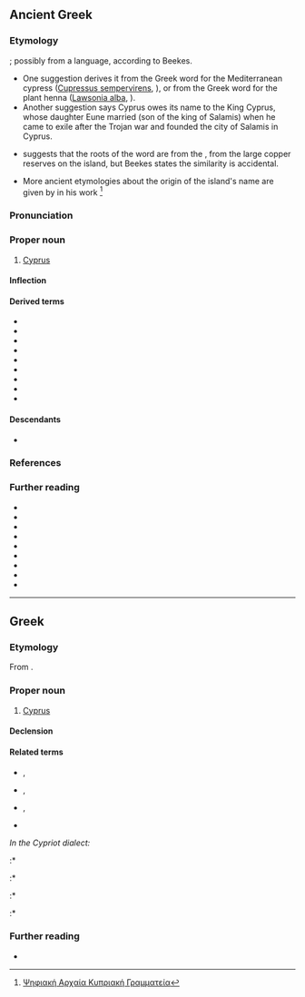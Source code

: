 {{also|κύπρος}}
==Ancient Greek==
{{wikipedia|Cyprus}}

===Etymology===
{{unk|grc}}; possibly from a {{bor|grc|pregrc}} language, according to Beekes.
* One suggestion derives it from the Greek word for the Mediterranean cypress ([[Cupressus sempervirens]], {{m|grc|κυπάρισσος|tr=-}}), or from the Greek word for the plant henna ([[Lawsonia|Lawsonia alba]], {{m|grc|κύπρος|tr=-}}).
* Another suggestion says Cyprus owes its name to the King Cyprus, whose daughter Eune married {{w|Teucer}} (son of {{w|Telamon}} the king of Salamis) when he came to exile after the Trojan war and founded the city of Salamis in Cyprus.
* {{w|Georges Dossin}} suggests that the roots of the word are from the {{der|grc|sux|𒌓𒅗𒁇|tr=ud-ka-bar|ts=zabar, kabar|t=bronze, copper|lit=shining, bright, metallic}}, from the large copper reserves on the island, but Beekes states the similarity is accidental.
* More ancient etymologies about the origin of the island's name are given by {{w|Stephanus of Byzantium}} in his work {{lang|grc|Ἐθνικά}}<ref>[http://akg.cyi.ac.cy/el/f45 Ψηφιακή Αρχαία Κυπριακή Γραμματεία]</ref>

===Pronunciation===
{{grc-IPA|Κῠ́προς}}

===Proper noun===
{{grc-proper noun|Κῠ́προς|Κῠ́πρου|f|second}}

# [[Cyprus]]

====Inflection====
{{grc-decl|Κῠ́προς|ου|form=FS}}

====Derived terms====
* {{l|grc|Κῠ́πρῐος}}
* {{l|grc|κῠ́πρῐος}}
* {{l|grc|κῠπρῐ́ς}}
* {{l|grc|κῠπρογενής}}
* {{l|grc|κῠπρογένεια}}
* {{l|grc|κῠπρογένηα}}
* {{l|grc|κῠπρόθε}}
* {{l|grc|κῠπρόθεν}}
* {{l|grc|κῠ́προνδε}}

====Descendants====
* {{desc|la|cuprum|bor=1}}

===References===
<references/>

===Further reading===
* {{R:grc:Beekes|head=Κύπρος|page=805}}
* {{R:LSJ}}
* {{R:Middle Liddell}}
* {{R:Autenrieth}}
* {{R:Slater}}
* {{R:Strong's|G|2954}}
* {{R:Woodhouse}}
* {{R:BDAG}}
* {{R:Woodhouse|1007}}

{{topics|grc|Islands}}

----

==Greek==

===Etymology===
From {{inh|el|grc|Κύπρος}}.

===Proper noun===
{{el-noun-proper|f}}

# [[Cyprus]]

====Declension====
{{el-nF-ος-2a|Κύπρ}}

====Related terms====
* {{l|el|Κύπριος|g=m|gloss=Cypriot}}, {{l|el|Κυπριώτης|g=m|gloss=Cypriot}}
* {{l|el|Κύπρια|g=f|gloss=female Cypriot}}, {{l|el|Κυπριώτισσα|g=f|gloss=female Cypriot}}
* {{l|el|κυπριακά|gloss=Cypriot dialect|g=n-p}}, {{l|el|κυπριώτικα|gloss=Cypriot dialect|g=n-p}}
* {{l|el|κυπριακός|gloss=Cypriot|pos=adjective}}
''In the Cypriot dialect:''
:* {{l|el|Κυπραίος|g=m|gloss=Cypriot}}
:* {{l|el|Κυπραία|g=f|gloss=female Cypriot}}
:* {{l|el|κυπραίικα|g=n-p|gloss=Cypriot dialect}}
:* {{l|el|κυπραίος|g=m|gloss=Cypriot|pos=adjective}}

===Further reading===
* {{pedialite|lang=el}}

{{topics|el|Countries in Europe|Islands}}